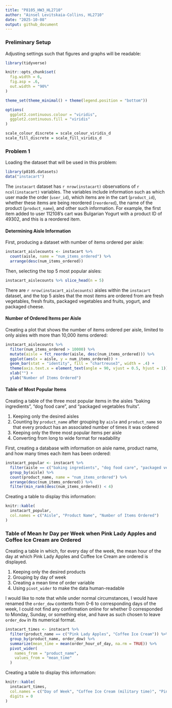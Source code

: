 ```yaml
---
title: "P8105_HW3_HL2710"
author: "Ainsel Levitskaia-Collins, HL2710"
date: "2025-10-08"
output: github_document
---
```


### Preliminary Setup

Adjusting settings such that figures and graphs will be readable:

```r
library(tidyverse)

knitr::opts_chunk$set(
  fig.width = 6,
  fig.asp = .6,
  out.width = "90%"
)

theme_set(theme_minimal() + theme(legend.position = "bottom"))

options(
  ggplot2.continuous.colour = "viridis",
  ggplot2.continuous.fill = "viridis"
)

scale_colour_discrete = scale_colour_viridis_d
scale_fill_discrete = scale_fill_viridis_d
```

### Problem 1

Loading the dataset that will be used in this problem:

```r
library(p8105.datasets)
data("instacart")
```

The `instacart` dataset has `r nrow(instacart)` observations of `r ncol(instacart)` variables. The variables include information such as which user made the order (`user_id`), which items are in the cart (`product_id`), whether these items are being reordered (`reordered`), the name of the product (`product_name`), and other such information. For example, the first item added to user 112108's cart was Bulgarian Yogurt with a product ID of 49302, and this is a reordered item.

#### Determining Aisle Information

First, producing a dataset with number of items ordered per aisle:

```r
instacart_aislecounts <- instacart %>% 
  count(aisle, name = "num_items_ordered") %>% 
  arrange(desc(num_items_ordered))
```

Then, selecting the top 5 most popular aisles:

```r
instacart_aislecounts %>% slice_head(n = 5)
```

There are `r nrow(instacart_aislecounts)` aisles within the `instacart` dataset, and the top 5 aisles that the most items are ordered from are fresh vegetables, fresh fruits, packaged vegetables and fruits, yogurt, and packaged cheese.

#### Number of Ordered Items per Aisle

Creating a plot that shows the number of items ordered per aisle, limited to only aisles with more than 10,000 items ordered:

```r
instacart_aislecounts %>% 
  filter(num_items_ordered > 10000) %>% 
  mutate(aisle = fct_reorder(aisle, desc(num_items_ordered))) %>% 
  ggplot(aes(x = aisle, y = num_items_ordered)) +
  geom_bar(stat = "identity", fill = "chartreuse3", width = .4) +
  theme(axis.text.x = element_text(angle = 90, vjust = 0.5, hjust = 1)) +
  xlab("") +
  ylab("Number of Items Ordered")
```

#### Table of Most Popular Items

Creating a table of the three most popular items in the aisles “baking ingredients”, “dog food care”, and “packaged vegetables fruits”.

1. Keeping only the desired aisles
1. Counting by `product_name` after grouping by `aisle` and `product_name` so that every product has an associated number of times it was ordered
1. Keeping only the three most popular items per aisle
1. Converting from long to wide format for readability

First, creating a database with information on aisle name, product name, and how many times each item has been ordered:

```r
instacart_popular <- instacart %>% 
  filter(aisle == c("baking ingredients", "dog food care", "packaged vegetables fruits")) %>% 
  group_by(aisle) %>% 
  count(product_name, name = "num_items_ordered") %>% 
  arrange(desc(num_items_ordered)) %>% 
  filter(min_rank(desc(num_items_ordered)) < 4)
```

Creating a table to display this information:

```r
knitr::kable(
  instacart_popular,
  col.names = c("Aisle", "Product Name", "Number of Items Ordered")
)
```


### Table of Mean hr Day per Week when Pink Lady Apples and Coffee Ice Cream are Ordered

Creating a table in which, for every day of the week, the mean hour of the day at which Pink Lady Apples and Coffee Ice Cream are ordered is displayed.

1. Keeping only the desired products
1. Grouping by day of week
1. Creating a mean time of order variable
1. Using `pivot_wider` to make the data human-readable

I would like to note that while under normal circumstances, I would have renamed the `order_dow` contents from 0-6 to corresponding days of the week, I could not find any confirmation online for whether 0 corresponded to Monday, Sunday, or something else, and have as such chosen to leave `order_dow` in its numerical format.

```r
instacart_times <- instacart %>% 
  filter(product_name == c("Pink Lady Apples", "Coffee Ice Cream")) %>% 
  group_by(product_name, order_dow) %>% 
  summarize(mean_time = mean(order_hour_of_day, na.rm = TRUE)) %>% 
  pivot_wider(
    names_from = "product_name",
    values_from = "mean_time"
  )
```

Creating a table to display this information:

```r
knitr::kable(
  instacart_times,
  col.names = c("Day of Week", "Coffee Ice Cream (military time)", "Pink Lady Apples (military time)"),
  digits = 0
)
```

